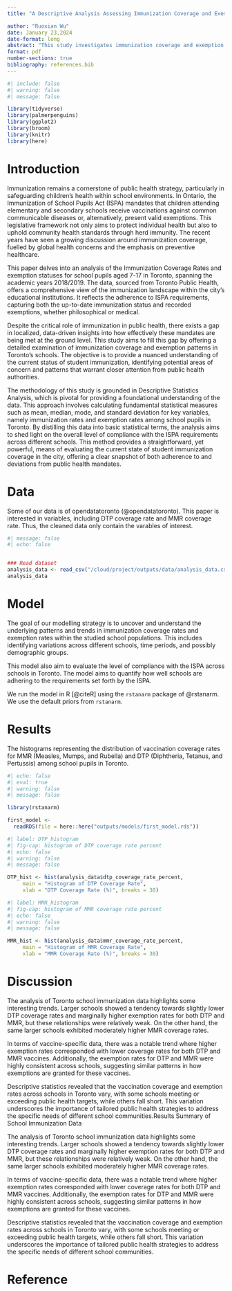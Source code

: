 ```yaml
---
title: "A Descriptive Analysis Assessing Immunization Coverage and Exemption Rates in Toronto's Schools"

author: "Ruoxian Wu"
date: January 23,2024
date-format: long
abstract: "This study investigates immunization coverage and exemption rates among school-aged children in Toronto, addressing a gap in localized public health data analysis. Utilizing records from Toronto Public Health for the 2017/2018 and 2018/2019 academic years, we conduct a descriptive statistical analysis to assess compliance with the Immunization of School Pupils Act (ISPA). Our findings highlight significant variations in immunization rates across schools and reveal trends in medical and philosophical exemptions. These insights are crucial for informing public health strategies and policies, underscoring the need for targeted interventions to enhance vaccine coverage. The paper contributes to the broader discourse on public health management in urban educational settings."
format: pdf
number-sections: true
bibliography: references.bib
---
```


```r
#| include: false
#| warning: false
#| message: false

library(tidyverse)
library(palmerpenguins)
library(ggplot2)
library(broom)
library(knitr)
library(here)
```


# Introduction

Immunization remains a cornerstone of public health strategy, particularly in safeguarding children's health within school environments. In Ontario, the Immunization of School Pupils Act (ISPA) mandates that children attending elementary and secondary schools receive vaccinations against common communicable diseases or, alternatively, present valid exemptions. This legislative framework not only aims to protect individual health but also to uphold community health standards through herd immunity. The recent years have seen a growing discussion around immunization coverage, fuelled by global health concerns and the emphasis on preventive healthcare.

This paper delves into an analysis of the Immunization Coverage Rates and exemption statuses for school pupils aged 7-17 in Toronto, spanning the academic years 2018/2019. The data, sourced from Toronto Public Health, offers a comprehensive view of the immunization landscape within the city's educational institutions. It reflects the adherence to ISPA requirements, capturing both the up-to-date immunization status and recorded exemptions, whether philosophical or medical.

Despite the critical role of immunization in public health, there exists a gap in localized, data-driven insights into how effectively these mandates are being met at the ground level. This study aims to fill this gap by offering a detailed examination of immunization coverage and exemption patterns in Toronto's schools. The objective is to provide a nuanced understanding of the current status of student immunization, identifying potential areas of concern and patterns that warrant closer attention from public health authorities.

The methodology of this study is grounded in Descriptive Statistics Analysis, which is pivotal for providing a foundational understanding of the data. This approach involves calculating fundamental statistical measures such as mean, median, mode, and standard deviation for key variables, namely immunization rates and exemption rates among school pupils in Toronto. By distilling this data into basic statistical terms, the analysis aims to shed light on the overall level of compliance with the ISPA requirements across different schools. This method provides a straightforward, yet powerful, means of evaluating the current state of student immunization coverage in the city, offering a clear snapshot of both adherence to and deviations from public health mandates.




# Data

Some of our data is of opendatatoronto (@opendatatoronto). This paper is interested in variables, including DTP coverage rate and MMR coverage rate. Thus, the cleaned data only contain the varables of interest.

```r
#| message: false
#| echo: false


### Read dataset
analysis_data <- read_csv("/cloud/project/outputs/data/analysis_data.csv")
analysis_data

```

# Model

The goal of our modelling strategy is to uncover and understand the underlying patterns and trends in immunization coverage rates and exemption rates within the studied school populations. This includes identifying variations across different schools, time periods, and possibly demographic groups.

This model also aim to evaluate the level of compliance with the ISPA across schools in Toronto. The model aims to quantify how well schools are adhering to the requirements set forth by the ISPA.

We run the model in R [@citeR] using the `rstanarm` package of @rstanarm. We use the default priors from `rstanarm`.



# Results

The histograms representing the distribution of vaccination coverage rates for MMR (Measles, Mumps, and Rubella) and DTP (Diphtheria, Tetanus, and Pertussis) among school pupils in Toronto.
```r
#| echo: false
#| eval: true
#| warning: false
#| message: false

library(rstanarm)

first_model <-
  readRDS(file = here::here("outputs/models/first_model.rds"))
```

```r
#| label: DTP_histogram
#| fig-cap: histogram of DTP coverage rate percent
#| echo: false
#| warning: false
#| message: false

DTP_hist <- hist(analysis_data$dtp_coverage_rate_percent,
     main = "Histogram of DTP Coverage Rate", 
     xlab = "DTP Coverage Rate (%)", breaks = 30)


```

```r
#| label: MMR_histogram
#| fig-cap: histogram of MMR coverage rate percent
#| echo: false
#| warning: false
#| message: false

MMR_hist <- hist(analysis_data$mmr_coverage_rate_percent,
     main = "Histogram of MMR Coverage Rate", 
     xlab = "MMR Coverage Rate (%)", breaks = 30)
```


# Discussion

The analysis of Toronto school immunization data highlights some interesting trends. Larger schools showed a tendency towards slightly lower DTP coverage rates and marginally higher exemption rates for both DTP and MMR, but these relationships were relatively weak. On the other hand, the same larger schools exhibited moderately higher MMR coverage rates.

In terms of vaccine-specific data, there was a notable trend where higher exemption rates corresponded with lower coverage rates for both DTP and MMR vaccines. Additionally, the exemption rates for DTP and MMR were highly consistent across schools, suggesting similar patterns in how exemptions are granted for these vaccines.

Descriptive statistics revealed that the vaccination coverage and exemption rates across schools in Toronto vary, with some schools meeting or exceeding public health targets, while others fall short. This variation underscores the importance of tailored public health strategies to address the specific needs of different school communities.Results Summary of School Immunization Data

The analysis of Toronto school immunization data highlights some interesting trends. Larger schools showed a tendency towards slightly lower DTP coverage rates and marginally higher exemption rates for both DTP and MMR, but these relationships were relatively weak. On the other hand, the same larger schools exhibited moderately higher MMR coverage rates.

In terms of vaccine-specific data, there was a notable trend where higher exemption rates corresponded with lower coverage rates for both DTP and MMR vaccines. Additionally, the exemption rates for DTP and MMR were highly consistent across schools, suggesting similar patterns in how exemptions are granted for these vaccines.

Descriptive statistics revealed that the vaccination coverage and exemption rates across schools in Toronto vary, with some schools meeting or exceeding public health targets, while others fall short. This variation underscores the importance of tailored public health strategies to address the specific needs of different school communities.


# Reference
